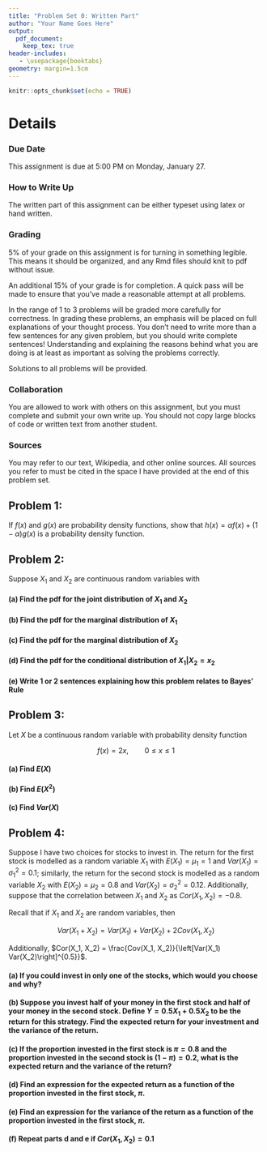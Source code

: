 ```yaml
---
title: "Problem Set 0: Written Part"
author: "Your Name Goes Here"
output:
  pdf_document:
    keep_tex: true
header-includes:
   - \usepackage{booktabs}
geometry: margin=1.5cm
---
```


```r
knitr::opts_chunk$set(echo = TRUE)
```

# Details

### Due Date

This assignment is due at 5:00 PM on Monday, January 27.

### How to Write Up

The written part of this assignment can be either typeset using latex or hand written.

### Grading

5% of your grade on this assignment is for turning in something legible.  This means it should be organized, and any Rmd files should knit to pdf without issue.

An additional 15% of your grade is for completion.  A quick pass will be made to ensure that you've made a reasonable attempt at all problems.

In the range of 1 to 3 problems will be graded more carefully for correctness.  In grading these problems, an emphasis will be placed on full explanations of your thought process.  You don't need to write more than a few sentences for any given problem, but you should write complete sentences!  Understanding and explaining the reasons behind what you are doing is at least as important as solving the problems correctly.

Solutions to all problems will be provided.

### Collaboration

You are allowed to work with others on this assignment, but you must complete and submit your own write up.  You should not copy large blocks of code or written text from another student.

### Sources

You may refer to our text, Wikipedia, and other online sources.  All sources you refer to must be cited in the space I have provided at the end of this problem set.

## Problem 1:

If $f(x)$ and $g(x)$ are probability density functions, show that $h(x) = \alpha f(x) + (1 - \alpha) g(x)$ is a probability density function.


## Problem 2:

Suppose $X_1$ and $X_2$ are continuous random variables with

\begin{align*}
X_1 &\sim \text{Unif}(0, 1) \\
X_2 | X_1 = x_1 &\sim \text{Unif}(0, X_1) \\
\end{align*}

#### (a) Find the pdf for the joint distribution of $X_1$ and $X_2$

#### (b) Find the pdf for the marginal distribution of $X_1$

#### (c) Find the pdf for the marginal distribution of $X_2$

#### (d) Find the pdf for the conditional distribution of $X_1 | X_2 = x_2$

#### (e) Write 1 or 2 sentences explaining how this problem relates to Bayes' Rule

## Problem 3:

Let $X$ be a continuous random variable with probability density function

$$f(x) = 2x, \qquad 0 \leq x \leq 1$$

#### (a) Find $E(X)$

#### (b) Find $E(X^2)$

#### (c) Find $Var(X)$

## Problem 4:

Suppose I have two choices for stocks to invest in.  The return for the first stock is modelled as a random variable $X_1$ with $E(X_1) = \mu_1 = 1$ and $Var(X_1) = \sigma^2_1 = 0.1$; similarly, the return for the second stock is modelled as a random variable $X_2$ with $E(X_2) = \mu_2 = 0.8$ and $Var(X_2) = \sigma^2_2 = 0.12$.  Additionally, suppose that the correlation between $X_1$ and $X_2$ as $Cor(X_1, X_2) = -0.8$.

Recall that if $X_1$ and $X_2$ are random variables, then

$$Var(X_1 + X_2) = Var(X_1) + Var(X_2) + 2 Cov(X_1, X_2)$$

Additionally, $Cor(X_1, X_2) = \frac{Cov(X_1, X_2)}{\left[Var(X_1) Var(X_2)\right]^{0.5}}$.

#### (a) If you could invest in only one of the stocks, which would you choose and why?

#### (b) Suppose you invest half of your money in the first stock and half of your money in the second stock.  Define $Y = 0.5 X_1 + 0.5 X_2$ to be the return for this strategy.  Find the expected return for your investment and the variance of the return.

#### (c) If the proportion invested in the first stock is $\pi = 0.8$ and the proportion invested in the second stock is $(1 - \pi) = 0.2$, what is the expected return and the variance of the return?

#### (d) Find an expression for the expected return as a function of the proportion invested in the first stock, $\pi$.

#### (e) Find an expression for the variance of the return as a function of the proportion invested in the first stock, $\pi$.

#### (f) Repeat parts d and e if $Cor(X_1, X_2) = 0.1$




